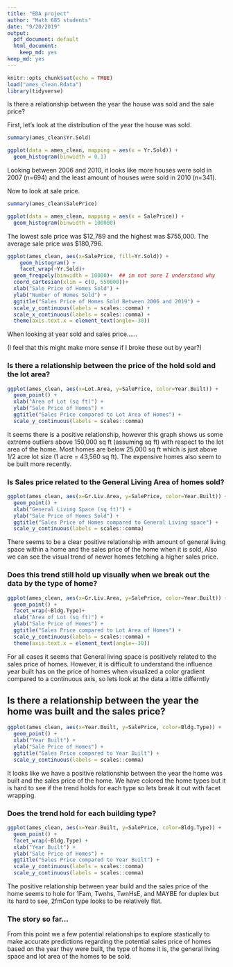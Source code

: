 ```yaml
---
title: "EDA project"
author: "Math 685 students"
date: "9/20/2019"
output:
  pdf_document: default
  html_document:
    keep_md: yes
keep_md: yes
---
```


```r
knitr::opts_chunk$set(echo = TRUE)
load("ames_clean.Rdata")
library(tidyverse)
```






Is there a relationship between the year the house was sold and the sale price?

First, let's look at the distribution of the year the house was sold. 

```r
summary(ames_clean$Yr.Sold)
```

```r
ggplot(data = ames_clean, mapping = aes(x = Yr.Sold)) +
  geom_histogram(binwidth = 0.1)
```


Looking between 2006 and 2010, it looks like more houses were sold in 2007 (n=694) and the least amount of houses were sold in 2010 (n=341). 


Now to look at sale price. 

```r
summary(ames_clean$SalePrice)
```


```r
ggplot(data = ames_clean, mapping = aes(x = SalePrice)) +
  geom_histogram(binwidth = 100000)
```

The lowest sale price was $12,789 and the highest was $755,000. The average sale price was $180,796.


```r
ggplot(ames_clean, aes(x=SalePrice, fill=Yr.Sold)) + 
    geom_histogram() + 
    facet_wrap(~Yr.Sold)+
  geom_freqpoly(binwidth = 10000)+  ## im not sure I understand why 
  coord_cartesian(xlim = c(0, 550000))+
  xlab("Sale Price of Homes Sold") +
  ylab("Number of Homes Sold") +
  ggtitle("Sales Price of Homes Sold Between 2006 and 2019") +
  scale_y_continuous(labels = scales::comma) + 
  scale_x_continuous(labels = scales::comma) +
  theme(axis.text.x = element_text(angle=-30))
```

When looking at year sold and sales price......

(I feel that this might make more sense if I broke these out by year?)


###  Is there a relationship between the price of the hold sold and the lot area?
```r
ggplot(ames_clean, aes(x=Lot.Area, y=SalePrice, color=Year.Built)) +
  geom_point() +
  xlab("Area of Lot (sq ft)") +
  ylab("Sale Price of Homes") +
  ggtitle("Sales Price compared to Lot Area of Homes") +
  scale_y_continuous(labels = scales::comma) 

```

It seems there is a positive relationship, however this graph shows us some extreme outliers above 150,000 sq ft (assuming sq ft) with respect to the lot area of the home. Most homes are below 25,000 sq ft which is just above 1/2 acre lot size (1 acre = 43,560 sq ft). The expensive homes also seem to be built more recently.

### Is Sales price related to the General Living Area of homes sold?

```r
ggplot(ames_clean, aes(x=Gr.Liv.Area, y=SalePrice, color=Year.Built)) +
  geom_point() +
  xlab("General Living Space (sq ft)") +
  ylab("Sale Price of Homes Sold") +
  ggtitle("Sales Price of Homes compared to General Living space") +
  scale_y_continuous(labels = scales::comma) 

```

There seems to be a clear positive relationship with amount of general living space within a home and the sales price of the home when it is sold, Also we can see the visual trend of newer homes fetching a higher sales price. 

### Does this trend still hold up visually when we break out the data by the type of home?
```r
ggplot(ames_clean, aes(x=Gr.Liv.Area, y=SalePrice, color=Year.Built)) +
  geom_point() +
  facet_wrap(~Bldg.Type)+
  xlab("Area of Lot (sq ft)") +
  ylab("Sale Price of Homes") +
  ggtitle("Sales Price compared to Lot Area of Homes") +
  scale_y_continuous(labels = scales::comma) +
  theme(axis.text.x = element_text(angle=-30))

```

For all cases it seems that General living space is positively related to the sales price of homes. However, it is difficult to understand the influence year built has on the price of homes when visualized a color gradient compared to a continuous axis, so lets look at the data a little differntly


## Is there a relationship between the year the home was built and the sales price?
```r
ggplot(ames_clean, aes(x=Year.Built, y=SalePrice, color=Bldg.Type)) +
  geom_point() +
  xlab("Year Built") +
  ylab("Sale Price of Homes") +
  ggtitle("Sales Price compared to Year Built") +
  scale_y_continuous(labels = scales::comma)

```

It looks like we have a positive relationship between the year the home was built and the sales price of the home.  We have colored the home types but it is hard to see if the trend holds for each type so lets break it out with facet wrapping.

### Does the trend hold for each building type?

```r

ggplot(ames_clean, aes(x=Year.Built, y=SalePrice, color=Bldg.Type)) +
  geom_point() +
  facet_wrap(~Bldg.Type) +
  xlab("Year Built") +
  ylab("Sale Price of Homes") +
  ggtitle("Sales Price compared to Year Built") +
  scale_y_continuous(labels = scales::comma)
  scale_y_continuous(labels = scales::comma)

```

The positive relationship between year build and the sales price of the home seems to hole for 1Fam, Twnhs, TwnHsE, and MAYBE for duplex but its hard to see, 2fmCon type looks to be relatively flat.

### The story so far... 
From this point we a few potential relationships to explore stastically to make accurate predictions regarding the potential sales price of homes based on the year they were built, the type of home it is, the general living space and lot area of the homes to be sold.
